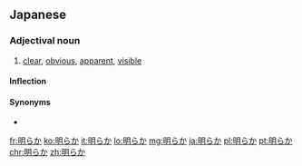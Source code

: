 ==Japanese==
{{ja-kanjitab|あき|sort=あきらか|yomi=kun}}

===Adjectival noun===
{{ja-adj|infl=na|あきらか}}

# [[clear]], [[obvious]], [[apparent]], [[visible]]

====Inflection====
{{ja-na|あきらか}}

====Synonyms====
* {{ja-r|明白|めいはく}}

[[fr:明らか]]
[[ko:明らか]]
[[it:明らか]]
[[lo:明らか]]
[[mg:明らか]]
[[ja:明らか]]
[[pl:明らか]]
[[pt:明らか]]
[[chr:明らか]]
[[zh:明らか]]